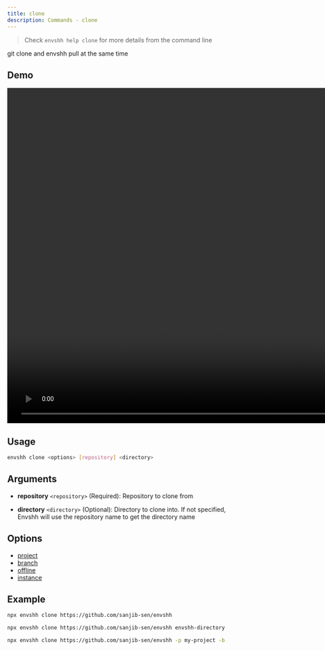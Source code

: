 ```yaml
---
title: clone
description: Commands - clone
---
```



> Check `envshh help clone` for more details from the command line

git clone and envshh pull at the same time

## Demo

<video width="1478" height="772" controls>
  <source src={cloneTutorial} type="video/webm" />
</video>

## Usage

```sh
envshh clone <options> [repository] <directory>
```

## Arguments

- **repository** `<repository>` (Required):
  Repository to clone from

- **directory** `<directory>` (Optional):
  Directory to clone into. If not specified, Envshh will use the repository name to get the directory name

## Options

- [project](/envshh/core-concepts/01-project)
- [branch](/envshh/core-concepts/02-branch)
- [offline](/envshh/core-concepts/05-offline)
- [instance](/envshh/core-concepts/04-instance)

## Example

```sh
npx envshh clone https://github.com/sanjib-sen/envshh
```

```sh
npx envshh clone https://github.com/sanjib-sen/envshh envshh-directory # Custom Directory
```

```sh
npx envshh clone https://github.com/sanjib-sen/envshh -p my-project -b staging-branch -i work-instance # Options for pull
```
